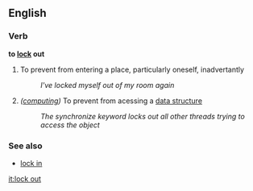 ==English==
===Verb===
'''to [[lock]] out'''

# To prevent from entering a place, particularly oneself, inadvertantly
#:''I've locked myself out of my room again''
#''([[computing]])'' To prevent from acessing a [[data structure]]
#:''The synchronize keyword locks out all other threads trying to access the object''

===See also===
*[[lock in]]

[[it:lock out]]